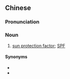 {{also|防日光系数}}
==Chinese==
{{zh-forms|s=防日光系数|type=122}}

===Pronunciation===
{{zh-pron
|m=fángrìguāng xìshù
|cat=n
}}

===Noun===
{{zh-noun}}

# [[sun protection factor]]; [[SPF]]

====Synonyms====
* {{zh-l|防曬係數}}
* {{zh-l|防曬指數}}